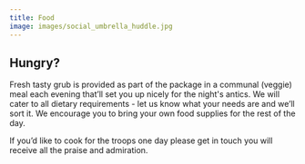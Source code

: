 ```yaml
---
title: Food
image: images/social_umbrella_huddle.jpg
---
```

## Hungry?

Fresh tasty grub is provided as part of the package in a communal (veggie) meal each evening that’ll set you up nicely for the night's antics. We will cater to all dietary requirements - let us know what your needs are and we’ll sort it. We encourage you to bring your own food supplies for the rest of the day.

If you’d like to cook for the troops one day please get in touch you will receive all the praise and admiration.